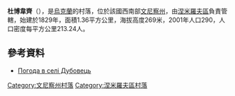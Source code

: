 {{coord|49|3|28|N|28|43|28|E|scale:30000|display=title}}

'''杜博韋齊'''（{{lang-uk|Дубовець}}），是[[烏克蘭|烏克蘭]]的村落，位於該國西南部[[文尼察州|文尼察州]]，由[[涅米羅夫區|涅米羅夫區]]負責管轄，始建於1829年，面積1.36平方公里，海拔高度269米，2001年人口290，人口密度每平方公里213.24人。

==參考資料==
* [http://weather.in.ua/ua/vinnickaja/7432 Погода в селі Дубовець] {{Wayback|url=http://weather.in.ua/ua/vinnickaja/7432 |date=20111220080104 }}

[[Category:文尼察州村落|Category:文尼察州村落]]
[[Category:涅米羅夫區村落|Category:涅米羅夫區村落]]


{{Vinnytsia-geo-stub}}
